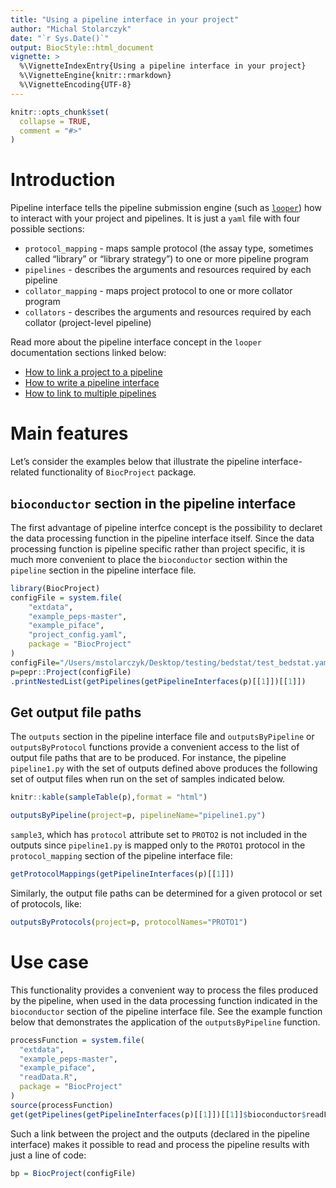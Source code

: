 ```yaml
---
title: "Using a pipeline interface in your project"
author: "Michal Stolarczyk"
date: "`r Sys.Date()`"
output: BiocStyle::html_document
vignette: >
  %\VignetteIndexEntry{Using a pipeline interface in your project}
  %\VignetteEngine{knitr::rmarkdown}
  %\VignetteEncoding{UTF-8}
---
```


```r
knitr::opts_chunk$set(
  collapse = TRUE,
  comment = "#>"
)
```

# Introduction

Pipeline interface tells the pipeline submission engine (such as [`looper`](http://code.databio.org/looper/)) how to interact with your project and pipelines. It is just a `yaml` file with four possible sections:

* `protocol_mapping` - maps sample protocol (the assay type, sometimes called "library" or "library strategy") to one or more pipeline program
* `pipelines` - describes the arguments and resources required by each pipeline
* `collator_mapping` - maps project protocol to one or more collator program
* `collators` - describes the arguments and resources required by each collator (project-level pipeline)

Read more about the pipeline interface concept in the `looper` documentation sections linked below:

* [How to link a project to a pipeline](http://code.databio.org/looper/linking-a-pipeline/)
* [How to write a pipeline interface](http://code.databio.org/looper/pipeline-interface/)
* [How to link to multiple pipelines](http://code.databio.org/looper/linking-multiple-pipelines/)

# Main features

Let's consider the examples below that illustrate the pipeline interface-related functionality of `BiocProject` package. 

## `bioconductor` section in the pipeline interface

The first advantage of pipeline interfce concept is the possibility to declaret the data processing function in the pipeline interface itself. Since the data processing function is pipeline specific rather than project specific, it is much more convenient to place the `bioconductor` section within the `pipeline` section in the pipeline interface file.

```r
library(BiocProject)
configFile = system.file(
    "extdata",
    "example_peps-master",
    "example_piface",
    "project_config.yaml",
    package = "BiocProject"
)
configFile="/Users/mstolarczyk/Desktop/testing/bedstat/test_bedstat.yaml"
p=pepr::Project(configFile)
.printNestedList(getPipelines(getPipelineInterfaces(p)[[1]])[[1]])
```

## Get output file paths

The `outputs` section in the pipeline interface file and `outputsByPipeline` or `outputsByProtocol` functions provide a convenient access to the list of output file paths that are to be produced. 
For instance, the pipeline `pipeline1.py` with the set of outputs defined above produces the following set of output files when run on the set of samples indicated below.

```r
knitr::kable(sampleTable(p),format = "html")
```

```r
outputsByPipeline(project=p, pipelineName="pipeline1.py")
```

`sample3`, which has `protocol` attribute set to `PROTO2` is not included in the outputs since `pipeline1.py` is mapped only to the `PROTO1` protocol in the `protocol_mapping` section of the pipeline interface file:

```r
getProtocolMappings(getPipelineInterfaces(p)[[1]])
```

Similarly, the output file paths can be determined for a given protocol or set of protocols, like:

```r
outputsByProtocols(project=p, protocolNames="PROTO1")
```

# Use case

This functionality provides a convenient way to process the files produced by the pipeline, when used in the data processing function indicated in the `bioconductor` section of the pipeline interface file. See the example function below that demonstrates the application of the `outputsByPipeline` function.

```r
processFunction = system.file(
  "extdata",
  "example_peps-master",
  "example_piface",
  "readData.R",
  package = "BiocProject"
)
source(processFunction)
get(getPipelines(getPipelineInterfaces(p)[[1]])[[1]]$bioconductor$readFunName)
```
Such a link between the project and the outputs (declared in the pipeline interface) makes it possible to read and process the pipeline results with just a line of code:

```r
bp = BiocProject(configFile)
```